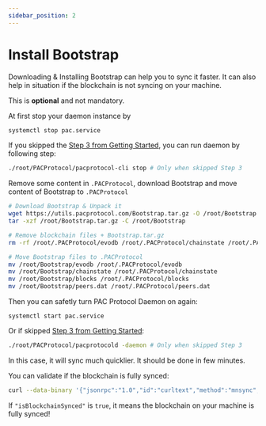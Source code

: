```yaml
---
sidebar_position: 2
---
```


# Install Bootstrap

Downloading & Installing Bootstrap can help you to sync it faster. It can also help in situation if the blockchain is not syncing on your machine.

This is **optional** and not mandatory.

At first stop your daemon instance by

```bash
systemctl stop pac.service
```

If you skipped the [Step 3 from Getting Started](/docs/core/developers/pac-protocol-core/getting-started#step-3---creating-systemctl-service-optional-recommended), you can run daemon by following step:

```bash
./root/PACProtocol/pacprotocol-cli stop # Only when skipped Step 3
```

Remove some content in `.PACProtocol`, download Bootstrap and move content of Bootstrap to `.PACProtocol`

```bash
# Download Bootstrap & Unpack it
wget https://utils.pacprotocol.com/Bootstrap.tar.gz -O /root/Bootstrap.tar.gz
tar -xzf /root/Bootstrap.tar.gz -C /root/Bootstrap

# Remove blockchain files + Bootstrap.tar.gz
rm -rf /root/.PACProtocol/evodb /root/.PACProtocol/chainstate /root/.PACProtocol/blocks /root/.PACProtocol/peers.dat /root/Boostrap.tar.gz

# Move Bootstrap files to .PACProtocol
mv /root/Bootstrap/evodb /root/.PACProtocol/evodb
mv /root/Bootstrap/chainstate /root/.PACProtocol/chainstate
mv /root/Bootstrap/blocks /root/.PACProtocol/blocks
mv /root/Bootstrap/peers.dat /root/.PACProtocol/peers.dat
```

Then you can safetly turn PAC Protocol Daemon on again:

```
systemctl start pac.service
```

Or if skipped [Step 3 from Getting Started](/docs/core/developers/pac-protocol-core/getting-started#step-3---creating-systemctl-service-optional-recommended):

```bash
./root/PACProtocol/pacprotocold -daemon # Only when skipped Step 3
```

In this case, it will sync much quicklier. It should be done in few minutes.

You can validate if the blockchain is fully synced:

```bash
curl --data-binary '{"jsonrpc":"1.0","id":"curltext","method":"mnsync","params":["status"]}' -H 'content-type:text/plain;' http://<rpcusername>:<rpcpassword>@127.0.0.1:7111/
```

If `"isBlockchainSynced"` is `true`, it means the blockchain on your machine is fully synced!